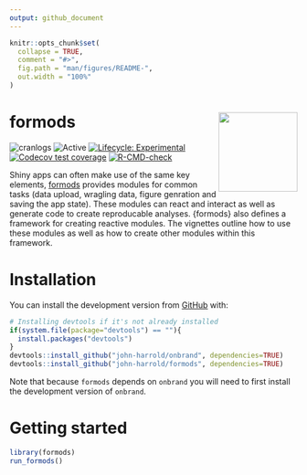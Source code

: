 ```yaml
---
output: github_document
---
```


<!-- README.md is generated from README.Rmd. Please edit that file -->

```r
knitr::opts_chunk$set(
  collapse = TRUE,
  comment = "#>",
  fig.path = "man/figures/README-",
  out.width = "100%"
)
```

# formods <img src="man/figures/logo.png" align="right" height="138.5" />

<!---
[![version](https://www.r-pkg.org/badges/version/formods)](https://CRAN.R-project.org/package=formods)
---> 

<!-- badges: start -->
![cranlogs](https://cranlogs.r-pkg.org/badges/formods) 
![Active](https://www.repostatus.org/badges/latest/active.svg)
[![Lifecycle: Experimental](https://img.shields.io/badge/lifecycle-experimental-orange.svg)](https://lifecycle.r-lib.org/articles/stages.html)
[![Codecov test coverage](https://codecov.io/gh/john-harrold/formods/branch/master/graph/badge.svg)](https://app.codecov.io/gh/john-harrold/formods?branch=master)
[![R-CMD-check](https://github.com/john-harrold/formods/actions/workflows/R-CMD-check.yaml/badge.svg)](https://github.com/john-harrold/formods/actions/workflows/R-CMD-check.yaml)
<!-- badges: end -->

Shiny apps can often make use of the same key elements, [formods](<https://formods.ubiquity.tools>) provides modules for common tasks (data upload, wragling data, figure genration and saving the app state). These modules can react and interact as well as generate code to create reproducable analyses. {formods} also defines a framework for creating reactive modules. The vignettes outline how to use these modules as well as how to create other modules within this framework.

# Installation
<!---
You can install the released version of ``formods`` from [CRAN](https://cran.r-project.org/package=formods) with:

``` r
install.packages("formods")
```
--->

You can install the development version from [GitHub](https://github.com/john-harrold/formods) with:

``` r
# Installing devtools if it's not already installed
if(system.file(package="devtools") == ""){
  install.packages("devtools") 
}
devtools::install_github("john-harrold/onbrand", dependencies=TRUE)
devtools::install_github("john-harrold/formods", dependencies=TRUE)
```
Note that because `formods` depends on `onbrand` you will need to first install the development version of `onbrand`.

# Getting started

``` r 
library(formods)
run_formods()
```
